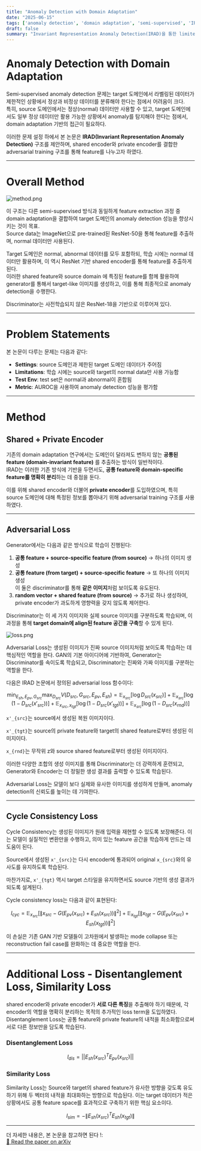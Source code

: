 ```yaml
---
title: "Anomaly Detection with Domain Adaptation"
date: "2025-06-15"
tags: ['anomaly detection', 'domain adaptation', 'semi-supervised', 'IRAD']
draft: false
summary: "Invariant Representation Anomaly Detection(IRAD)을 통한 limited target 데이터 환경에서 anomaly detection을 진행하는 논문 리뷰"
---
```


# Anomaly Detection with Domain Adaptation

Semi-supervised anomaly detection 문제는 target 도메인에서 라벨링된 데이터가 제한적인 상황에서 정상과 비정상 데이터를 분류해야 한다는 점에서 어려움이 크다.  
특히, source 도메인에서는 정상(normal) 데이터만 사용할 수 있고, target 도메인에서도 일부 정상 데이터만 활용 가능한 상황에서 anomaly를 탐지해야 한다는 점에서, domain adaptation 기반의 접근이 필요하다.

이러한 문제 설정 하에서 본 논문은 **IRAD(Invariant Representation Anomaly Detection)** 구조를 제안하며, shared encoder와 private encoder를 결합한 adversarial training 구조를 통해 feature를 나누고자 하였다.

---

# Overall Method

![method.png](/static/images/anomaly-detection-da/method.png)

이 구조는 다른 semi-supervised 방식과 동일하게 feature extraction 과정 중 domain adaptation을 결합하여 target 도메인의 anomaly detection 성능을 향상시키는 것이 목표.  
Source data는 ImageNet으로 pre-trained된 ResNet-50을 통해 feature를 추출하며, normal 데이터만 사용된다.  

Target 도메인은 normal, abnormal 데이터를 모두 포함하되, 학습 시에는 normal 데이터만 활용하며, 이 역시 ResNet 기반 shared encoder를 통해 feature를 추출하게 된다.  
이러한 shared feature와 source domain 에 특징된 feature를 함께 활용하여 generator를 통해서 target-like 이미지를 생성하고, 이를 통해 최종적으로 anomaly detection을 수행한다.

Discriminator는 사전학습되지 않은 ResNet-18을 기반으로 이루어져 있다.

---

# Problem Statements

본 논문이 다루는 문제는 다음과 같다:

- **Settings**: source 도메인과 제한된 target 도메인 데이터가 주어짐
- **Limitations**: 학습 시에는 source와 target의 normal data만 사용 가능함
- **Test Env**: test set은 normal과 abnormal이 혼합됨
- **Metric**: AUROC을 사용하여 anomaly detection 성능을 평가함

---

# Method
## Shared + Private Encoder

기존의 domain adaptation 연구에서는 도메인이 달라져도 변하지 않는 **공통된 feature (domain-invariant feature)** 를 추출하는 방식이 일반적이다.  
IRAD는 이러한 기존 방식에 기반을 두면서도, **공통 feature와 domain-specific feature를 명확히 분리**하는 데 중점을 둔다.

이를 위해 shared encoder와 더불어 **private encoder**를 도입하였으며, 특히 source 도메인에 대해 특정된 정보를 뽑아내기 위해 adversarial training 구조를 사용하였다.

---

## Adversarial Loss

Generator에서는 다음과 같은 방식으로 학습이 진행된다:

1. **공통 feature + source-specific feature (from source)** → 하나의 이미지 생성
2. **공통 feature (from target) + source-specific feature** → 또 하나의 이미지 생성  
   이 둘은 discriminator를 통해 **같은 이미지**처럼 보이도록 유도된다.
3. **random vector + shared feature (from source)** → 추가로 하나 생성하여, private encoder가 과도하게 영향력을 갖지 않도록 제어한다.

Discriminator는 이 세 가지 이미지와 실제 source 이미지를 구분하도록 학습되며, 이 과정을 통해 **target domain에 align된 feature 공간을 구축**할 수 있게 된다.

![loss.png](/static/images/anomaly-detection-da/loss.png)

Adversarial Loss는 생성된 이미지가 진짜 source 이미지처럼 보이도록 학습하는 데 핵심적인 역할을 한다. GAN의 기본 아이디어에 기반하여, Generator는 Discriminator를 속이도록 학습되고, Discriminator는 진짜와 가짜 이미지를 구분하는 역할을 한다.

다음은 IRAD 논문에서 정의된 adversarial loss 함수이다:


```math
\min_{E_{sh}, E_{pv}, G_{src}} \max_{D_{src}} V(D_{src}, G_{src}, E_{pv}, E_{sh}) = 
\mathbb{E}_{x_{src}}[\log D_{src}(x_{src})] + \mathbb{E}_{x_{src}}[\log(1 - D_{src}(x'_{src}))] 
+ \mathbb{E}_{x_{src}, x_{tgt}}[\log(1 - D_{src}(x'_{tgt}))] + \mathbb{E}_{x_{src}}[\log(1 - D_{src}(x_{rnd}))]
```

`x'_{src}`는 source에서 생성된 복원 이미지이다.

`x'_{tgt}`는 source의 private feature와 target의 shared feature로부터 생성된 이미지이다.

`x_{rnd}`는 무작위 z와 source shared feature로부터 생성된 이미지이다.

이러한 다양한 조합의 생성 이미지를 통해 Discriminator는 더 강력하게 훈련되고, Generator와 Encoder는 더 정밀한 생성 결과를 출력할 수 있도록 학습된다.

Adversarial Loss는 모델이 보다 실제와 유사한 이미지를 생성하게 만들며, anomaly detection의 신뢰도를 높이는 데 기여한다.


---

## Cycle Consistency Loss

Cycle Consistency는 생성된 이미지가 원래 입력을 재현할 수 있도록 보장해준다. 이는 모델이 실질적인 변환만을 수행하고, 의미 있는 feature 공간을 학습하게 만드는 데 도움이 된다.

Source에서 생성된 `x'_{src}`는 다시 encoder에 통과되어 original `x_{src}`와의 유사도를 유지하도록 학습된다.

마찬가지로, `x'_{tgt}` 역시 target 스타일을 유지하면서도 source 기반의 생성 결과가 되도록 설계된다.

Cycle consistency loss는 다음과 같이 표현된다:


```math
l_{cyc} = \mathbb{E}_{x_{src}} [ \| x_{src} - G(E_{pv}(x_{src}) + E_{sh}(x_{src})) \|^2 ] + \mathbb{E}_{x_{tgt}} [ \| x_{tgt} - G(E_{pv}(x_{src}) + E_{sh}(x_{tgt})) \|^2 ]
```

이 손실은 기존 GAN 기반 모델들이 고차원에서 발생하는 mode collapse 또는 reconstruction fail case를 완화하는 데 중요한 역할을 한다.

---

# Additional Loss - Disentanglement Loss, Similarity Loss

shared encoder와 private encoder가 **서로 다른 특징**을 추출해야 하기 때문에, 각 encoder의 역할을 명확히 분리하는 목적의 추가적인 loss term을 도입하였다.
Disentanglement Loss는 공통 feature와 private feature의 내적을 최소화함으로써 서로 다른 정보만을 담도록 학습된다.

###  Disentanglement Loss

```math
l_{dis} = ||E_{sh}(x_{src})^T E_{pv}(x_{src})||
```

### Similarity Loss

Similarity Loss는 Source와 target의 shared feature가 유사한 방향을 갖도록 유도하기 위해 두 벡터의 내적을 최대화하는 방향으로 학습된다. 이는 target 데이터가 적은 상황에서도 공통 feature space를 효과적으로 구축하기 위한 핵심 요소이다.

```math
l_{sim} = - \left\| E_{sh}(x_{src})^T E_{sh}(x_{tgt}) \right\|
```

---

더 자세한 내용은, 본 논문을 참고하면 된다 !:  
[📄 Read the paper on arXiv](https://openaccess.thecvf.com/content/CVPR2023W/VAND/papers/Yang_Anomaly_Detection_With_Domain_Adaptation_CVPRW_2023_paper.pdf)